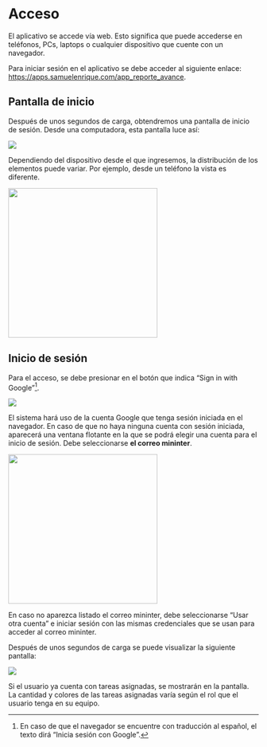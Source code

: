 # Acceso

El aplicativo se accede vía web. Esto significa que puede accederse en teléfonos, PCs, laptops o cualquier dispositivo que cuente con un navegador.

Para iniciar sesión en el aplicativo se debe acceder al siguiente enlace: <https://apps.samuelenrique.com/app_reporte_avance>.


## Pantalla de inicio

Después de unos segundos de carga, obtendremos una pantalla de inicio de sesión. Desde una computadora, esta pantalla luce así:

![](img/login.png)

Dependiendo del dispositivo desde el que ingresemos, la distribución de los elementos puede variar. Por ejemplo, desde un teléfono la vista es diferente.

![](img/login-movil.jpg){fig-align="center" width="300"}

## Inicio de sesión

Para el acceso, se debe presionar en el botón que indica "Sign in with Google"[^1].

![](img/sign-in-msg.png){fig-align="center"}

El sistema hará uso de la cuenta Google que tenga sesión iniciada en el navegador. En caso de que no haya ninguna cuenta con sesión iniciada, aparecerá una ventana flotante en la que se podrá elegir una cuenta para el inicio de sesión. Debe seleccionarse **el correo mininter**.

![](img/sign-in-popup.jpg){fig-align="center" width="300"}

En caso no aparezca listado el correo mininter, debe seleccionarse "Usar otra cuenta" e iniciar sesión con las mismas credenciales que se usan para acceder al correo mininter. 

Después de unos segundos de carga se puede visualizar la siguiente pantalla:

![](img/board-empty.png){fig-align="center"}

Si el usuario ya cuenta con tareas asignadas, se mostrarán en la pantalla. La cantidad y colores de las tareas asignadas varía según el rol que el usuario tenga en su equipo.


[^1]: En caso de que el navegador se encuentre con traducción al español, el texto dirá "Inicia sesión con Google".
